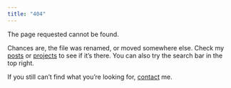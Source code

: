 ```yaml
---
title: "404"
---
```


The page requested cannot be found.

Chances are, the file was renamed, or moved somewhere else. Check my [posts](posts.qmd) or [projects](projects.qmd) to see if it's there. You can also try the search bar in the top right.

If you still can't find what you're looking for, [contact](contact.qmd) me.
